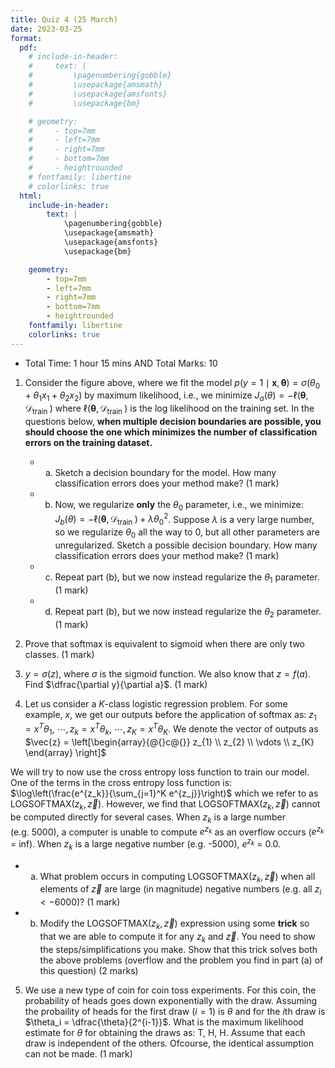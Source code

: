 ```yaml
---
title: Quiz 4 (25 March)
date: 2023-03-25
format:
  pdf:
    # include-in-header: 
    #     text: |
    #         \pagenumbering{gobble}
    #         \usepackage{amsmath}
    #         \usepackage{amsfonts}
    #         \usepackage{bm}

    # geometry:
    #     - top=7mm
    #     - left=7mm
    #     - right=7mm
    #     - bottom=7mm
    #     - heightrounded
    # fontfamily: libertine
    # colorlinks: true
  html:
    include-in-header: 
        text: |
            \pagenumbering{gobble}
            \usepackage{amsmath}
            \usepackage{amsfonts}
            \usepackage{bm}

    geometry:
        - top=7mm
        - left=7mm
        - right=7mm
        - bottom=7mm
        - heightrounded
    fontfamily: libertine
    colorlinks: true
---
```

- Total Time: 1 hour 15 mins AND Total Marks: 10

\includegraphics[width=0.66\textwidth]{db.png}

1. Consider the figure above, where we fit the model $p(y=1 \mid \mathbf{x}, \bm{{\theta}})=\sigma\left(\theta_0+\theta_1 x_1+\theta_2 x_2\right)$ by maximum likelihood, i.e., we minimize $J_a({\theta})=-\ell\left(\bm{{\theta}}, \mathcal{D}_{\text {train }}\right)$
where $\ell\left(\bm{{\theta}}, \mathcal{D}_{\text {train }}\right)$ is the log likelihood on the training set. In the questions below, **when multiple decision boundaries are possible, you should choose the one which minimizes the number of classification errors on the training dataset.**
    - (a) Sketch a decision boundary for the model. How many classification errors does your method make? (1 mark)
    - (b) Now, we regularize **only** the $\theta_0$ parameter, i.e., we minimize: $J_b({\theta})=-\ell\left(\bm{{\theta}}, \mathcal{D}_{\text {train }}\right)+\lambda \theta_0^2$. Suppose $\lambda$ is a very large number, so we regularize $\theta_0$ all the way to 0, but all other parameters are unregularized. Sketch a possible decision boundary. How many classification errors does your method make? (1 mark)
    - (c) Repeat part (b), but we now instead regularize the $\theta_1$ parameter. (1 mark)
    - (d) Repeat part (b), but we now instead regularize the $\theta_2$ parameter. (1 mark)

2. Prove that softmax is equivalent to sigmoid when there are only two classes. (1 mark)

3. $y = \sigma(z)$, where $\sigma$ is the sigmoid function. We also know that $z = f(a)$. Find $\dfrac{\partial y}{\partial a}$.  (1 mark)

4. Let us consider a $K$-class logistic regression problem. For some example, $x$, we get our outputs before the application of softmax as: $z_1=x^T\theta_1$, $\cdots , z_k=x^T\theta_k$, $\cdots ,z_K=x^T\theta_K$. We denote the vector of outputs as 
$\vec{z} = \left[\begin{array}{@{}c@{}}
    z_{1} \\
    z_{2} \\
    \vdots \\
    z_{K} 
    \end{array} \right]$

We will try to now use the cross entropy loss function to train our model. One of the terms in the cross entropy loss function is: $\log\left(\frac{e^{z_k}}{\sum_{j=1}^K e^{z_j}}\right)$ which we refer to as $\mathrm{LOGSOFTMAX}(z_k, \vec{z})$.
However, we find that $\mathrm{LOGSOFTMAX}(z_k, \vec{z})$ cannot be computed directly for several cases. When $z_k$ is a large number (e.g. 5000), a computer is unable to compute $e^{z_k}$ as an overflow occurs ($e^{z_k}$ = inf). When $z_k$ is a large negative number (e.g. -5000), $e^{z_k}$ = 0.0.

- (a) What problem occurs in computing $\mathrm{LOGSOFTMAX}(z_k, \vec{z})$ when all elements of $\vec{z}$ are large (in magnitude) negative numbers (e.g. all $z_i < -6000$)? (1 mark)

- (b) Modify the $\mathrm{LOGSOFTMAX}(z_k, \vec{z})$ expression using some **trick** so that we are able to compute it for any $z_k$ and $\vec{z}$. You need to show the steps/simplifications you make. Show that this trick solves both the above problems (overflow and the problem you find in part (a) of this question) (2 marks)


5. We use a new type of coin for coin toss experiments. For this coin, the probability of heads goes down exponentially with the draw. Assuming the probaility of heads for the first draw ($i=1$) is $\theta$ and for the $i$th draw is $\theta_i = \dfrac{\theta}{2^{i-1}}$. What is the maximum likelihood estimate for $\theta$ for obtaining the draws as: T, H, H. Assume that each draw is independent of the others. Ofcourse, the identical assumption can not be made. (1 mark)